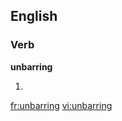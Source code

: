 ==English==
===Verb===
'''unbarring'''
# {{present participle of|unbar}}

[[fr:unbarring]]
[[vi:unbarring]]